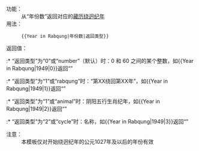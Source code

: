 <includeonly></includeonly><noinclude>{{template doc page viewed directly}}</noinclude>

;功能：
:从“年份数”返回对应的[[藏历]][[绕迥纪年]]
;用法：
:<pre>{{Year in Rabqung|年份数|返回类型}}</pre>
;返回值：
:* “返回类型”为“0”或“number”（默认）时：0 和 60 之间的某个整数，如<nowiki>{{Year in Rabqung|1949|0}}</nowiki>返回“{{Year in Rabqung|1949|0}}”
:* “返回类型”为“1”或“rabqung”时：“第XX绕回第XX年”，如<nowiki>{{Year in Rabqung|1949|1}}</nowiki>返回“{{Year in Rabqung|1949|1}}”
:* “返回类型”为“1”或“animal”时：阴阳五行生肖纪年，如<nowiki>{{Year in Rabqung|1949|2}}</nowiki>返回“{{Year in Rabqung|1949|2}}”
:* “返回类型”为“2”或“cycle”时：名称，如<nowiki>{{Year in Rabqung|1949|3}}</nowiki>返回“{{Year in Rabqung|1949|3}}”
;注意：
:本模板仅对开始绕迥纪年的公元1027年及以后的年份有效

{{esoteric}}

<includeonly>
[[Category:日期计算模板|{{PAGENAME}}]]

</includeonly>